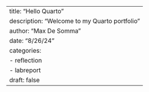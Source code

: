 ---
title: "Hello Quarto"
description: "Welcome to my Quarto portfolio"
author: "Max De Somma"
date: "8/26/24"
categories:
  - reflection
  - labreport
draft: false
---